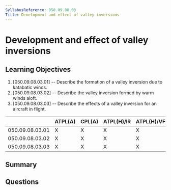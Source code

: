 ```yaml
---
SyllabusReference: 050.09.08.03
Title: Development and effect of valley inversions
---
```


# Development and effect of valley inversions

## Learning Objectives

1. [050.09.08.03.01] -- Describe the formation of a valley inversion due to
   katabatic winds.
2. [050.09.08.03.02] -- Describe the valley inversion formed by warm winds
   aloft.
3. [050.09.08.03.03] -- Describe the effects of a valley inversion for an
   aircraft in flight.

|                 | ATPL(A) | CPL(A) | ATPL(H)/IR | ATPL(H)/VFR | CPL(H) | IR  | CBIR(A) |
| --------------- | ------- | ------ | ---------- | ----------- | ------ | --- | ------- |
| 050.09.08.03.01 | X       | X      | X          | X           | X      | X   | X       |
| 050.09.08.03.02 | X       | X      | X          | X           | X      | X   | X       |
| 050.09.08.03.03 | X       | X      | X          | X           | X      | X   | X       |

## Summary

## Questions
